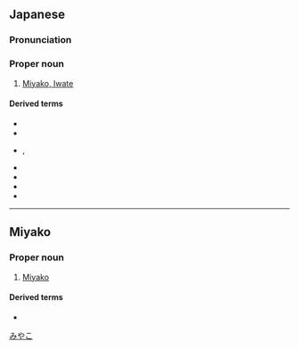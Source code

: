 ==Japanese==
{{wikipedia|lang=ja}}
{{ja-kanjitab|みや|こ|yomi=y}}

===Pronunciation===
{{ja-pron|yomi=y|みやこ}}

===Proper noun===
{{ja-pos|proper|みやこ}}

# [[w:Miyako, Iwate|Miyako, Iwate]]

====Derived terms====
* {{ja-r|宮古語|^みやこご|[[Miyako]] {{gloss|language}}}}
* {{ja-r|宮古路|みやこじ}}
* {{ja-r|宮古路節|みやこじぶし}}, {{ja-r|都路節|みやこじぶし}}
* {{ja-r|宮古島|^みやこじま|[[w:Miyako Island|Miyako Island]]; [[w:Miyakojima, Okinawa|Miyakojima, Okinawa]]}}
* {{ja-r|宮古翡翠|みやこしょうびん}}
* {{ja-r|宮古上布|みやこじょうふ}}
* {{ja-r|宮古諸島|^みやこしょとう|[[w:Miyako Islands|Miyako Islands]]}}

[[Category:ja:Cities in Japan|みやこ]]

----

==Miyako==

===Proper noun===
{{head|mvi|proper noun|hiragana|みゃーく|romaji|Myāku}}

# [[Miyako]]

====Derived terms====
* {{l|mvi|宮古言|tr=[[みゃーくふつ]], ''[[Myākufutsu]]''||[[Miyako]] {{gloss|language}}}}